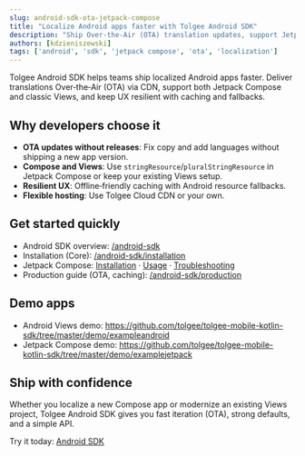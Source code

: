 ```yaml
---
slug: android-sdk-ota-jetpack-compose
title: "Localize Android apps faster with Tolgee Android SDK"
description: "Ship Over‑the‑Air (OTA) translation updates, support Jetpack Compose and Views, and integrate with CDN caching for resilient, high‑quality UX."
authors: [kdzieniszewski]
tags: ['android', 'sdk', 'jetpack compose', 'ota', 'localization']
---
```


Tolgee Android SDK helps teams ship localized Android apps faster. Deliver translations Over‑the‑Air (OTA) via CDN, support both Jetpack Compose and classic Views, and keep UX resilient with caching and fallbacks.

<!-- truncate-->

## Why developers choose it

- **OTA updates without releases**: Fix copy and add languages without shipping a new app version.
- **Compose and Views**: Use `stringResource`/`pluralStringResource` in Jetpack Compose or keep your existing Views setup.
- **Resilient UX**: Offline‑friendly caching with Android resource fallbacks.
- **Flexible hosting**: Use Tolgee Cloud CDN or your own.

## Get started quickly

- Android SDK overview: [/android-sdk](/android-sdk)
- Installation (Core): [/android-sdk/installation](/android-sdk/installation)
- Jetpack Compose: [Installation](/android-sdk/jetpack/installation) · [Usage](/android-sdk/jetpack/usage) · [Troubleshooting](/android-sdk/jetpack/troubleshooting)
- Production guide (OTA, caching): [/android-sdk/production](/android-sdk/production)

## Demo apps

- Android Views demo: https://github.com/tolgee/tolgee-mobile-kotlin-sdk/tree/master/demo/exampleandroid
- Jetpack Compose demo: https://github.com/tolgee/tolgee-mobile-kotlin-sdk/tree/master/demo/examplejetpack

## Ship with confidence

Whether you localize a new Compose app or modernize an existing Views project, Tolgee Android SDK gives you fast iteration (OTA), strong defaults, and a simple API.

Try it today: [Android SDK](/android-sdk)
